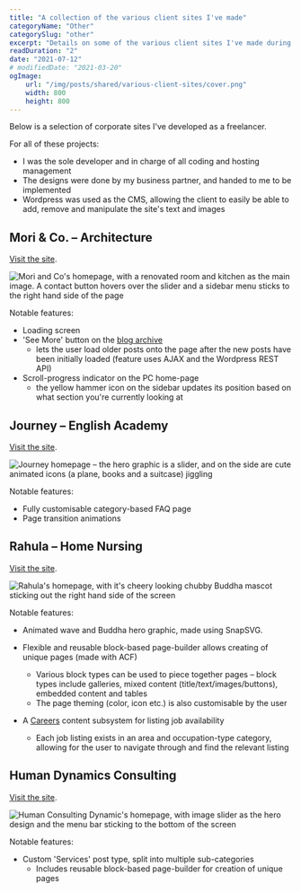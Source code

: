 ```yaml
---
title: "A collection of the various client sites I've made"
categoryName: "Other"
categorySlug: "other"
excerpt: "Details on some of the various client sites I've made during my time freelancing. This article includes some of the details about those sites, like links, screenshots and features included."
readDuration: "2"
date: "2021-07-12"
# modifiedDate: "2021-03-20"
ogImage:
    url: "/img/posts/shared/various-client-sites/cover.png"
    width: 800
    height: 800
---
```


Below is a selection of corporate sites I've developed as a freelancer.

For all of these projects:

-   I was the sole developer and in charge of all coding and hosting management
-   The designs were done by my business partner, and handed to me to be implemented
-   Wordpress was used as the CMS, allowing the client to easily be able to add, remove and manipulate the site's text and images

## Mori & Co. – Architecture

[Visit the site](https://mori-and-co.jp/).

![Mori and Co's homepage, with a renovated room and kitchen as the main image. A contact button hovers over the slider and a sidebar menu sticks to the right hand side of the page](https://mori-and-co.jp/wp-content/uploads/2021/07/og-image2.jpg)

Notable features:

-   Loading screen
-   'See More' button on the [blog archive](https://mori-and-co.jp/blog/)
    -   lets the user load older posts onto the page after the new posts have been initially loaded (feature uses AJAX and the Wordpress REST API)
-   Scroll-progress indicator on the PC home-page
    -   the yellow hammer icon on the sidebar updates its position based on what section you're currently looking at

## Journey – English Academy

[Visit the site](https://journey-academy.jp/).

![Journey homepage – the hero graphic is a slider, and on the side are cute animated icons (a plane, books and a suitcase) jiggling](https://journey-academy.jp/wp-content/uploads/2021/04/og-image.jpg)

Notable features:

-   Fully customisable category-based FAQ page
-   Page transition animations

## Rahula – Home Nursing

[Visit the site](https://rahula.co.jp/).

![Rahula's homepage, with it's cheery looking chubby Buddha mascot sticking out the right hand side of the screen](https://rahula.co.jp/wp-content/uploads/2021/04/rahula-og.jpg)

Notable features:

-   Animated wave and Buddha hero graphic, made using SnapSVG.
-   Flexible and reusable block-based page-builder allows creating of unique pages (made with ACF)

    -   Various block types can be used to piece together pages – block types include galleries, mixed content (title/text/images/buttons), embedded content and tables
    -   The page theming (color, icon etc.) is also customisable by the user

-   A [Careers](https://rahula.co.jp/careers/) content subsystem for listing job availability
    -   Each job listing exists in an area and occupation-type category, allowing for the user to navigate through and find the relevant listing

## Human Dynamics Consulting

[Visit the site](https://hdc.jp/).

![Human Consulting Dynamic's homepage, with image slider as the hero design and the menu bar sticking to the bottom of the screen](https://hdc.jp/wp-content/uploads/2021/07/hdc-og-image.jpg)

Notable features:

-   Custom 'Services' post type, split into multiple sub-categories
    -   Includes reusable block-based page-builder for creation of unique pages
